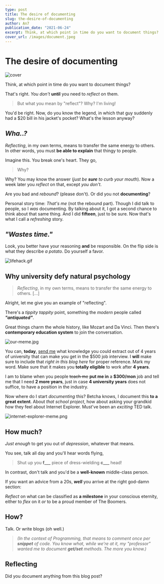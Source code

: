 ```yaml
---
type: post
title: The desire of documenting
slug: the-desire-of-documenting
author: An7
publication_date: "2021-06-24"
excerpt: Think, at which point in time do you want to document things?
cover_url: /images/document.jpeg
---
```


# The desire of documenting

![cover](/images/document.jpeg)

Think, at which point in time do you want to document things?

That's right. _You don't_ **until** you need to _reflect_ on them.

> But what you mean by "reflect"? Why? I'm living!

You'd be right. Now, do you know the legend, in which that guy suddenly had a
$20 bill in his jacket's pocket? What's the lesson anyway?

## _Wha..?_

_Reflecting_, in my own terms, means to transfer the same energy to others. In
other words, you must **be able to explain** that thingy to people.

Imagine this. You break one's heart. They go,

> Why?

Why? You may know the answer (_just be **sure** to curb your mouth_). Now a week
later you _reflect_ on that, except _you don't_.

Are you bad and _rebound_? (please don't). Or did you not **documenting**?

Personal story time: _That's me_ (not the rebound part). Though I did talk to
people, so I _was_ documenting. By talking about it, I got a second chance to
think about that same thing. And I did **fifteen**, just to be sure. Now that's
what I call a _refreshing_ story.

## _"Wastes time."_

Look, you better have your reasoning **and** be responsible. On the flip side is
what they describe _a potato_. Do yourself a favor.

![lifehack.gif](/images/lifehack.gif)

## Why university defy natural psychology

> _Reflecting_, in my own terms, means to transfer the same energy to others.
> \[...\]

Alright, let me give you an example of "reflecting".

There's a _tippity tappity_ point, something the _modern_ people called
**_"antiquated"_**.

Great things charm the whole history, like Mozart and Da Vinci. Then there's
**contemporary education system** to join the conversation.

![our-meme.jpg](/images/our-meme.jpg)

You can, **today**, [send me](mailto:xuanan2001@gmail.com) what knowledge you
could extract out of 4 years of university that can make you get in the $500 job
interview. I **will** make sure to include that _right in this blog here_ for
proper reference. Mark my word. Make sure that it makes you **totally eligible**
to work after **4 years**.

I am to blame when you people ~~teach me~~ **put me in** a **$300/mon** job and
tell me that I need **2 more years**, just in case **4 university years** does
not suffice, to have a position in the industry.

Now where do I start _documenting_ this? Betcha knows, I document this **to a
great extent**. About _that school project_, how about asking your grandkid how
they feel about Internet Explorer. Must've been an _exciting_ TED talk.

![internet-explorer-meme.png](/images/internet-explorer-meme.png)

## How much?

_Just enough_ to get you out of _depression_, whatever that means.

You see, talk all day and you'll hear words flying,

> Shut up you **f\_\_\_** piece of dress-wielding **c\_\_\_** head!

In contrast, don't talk and you'd be a **well-known** middle-class person.

If you want an advice from a 20s, **_well_** you arrive at the right god-damn
section:

_Reflect_ on what can be classified as **a milestone** in your conscious
eternity, either to _flex_ on it _or_ to be a proud member of The Boomers.

## How?

Talk. Or write blogs (oh well.)

> _(In the context of Programming, that means to comment once per **snippet** of
> code. You know what, while we're at it, my "professor" wanted me to document
> **get/set** methods. The more you know.)_

## Reflecting

Did you document anything from this blog post?
